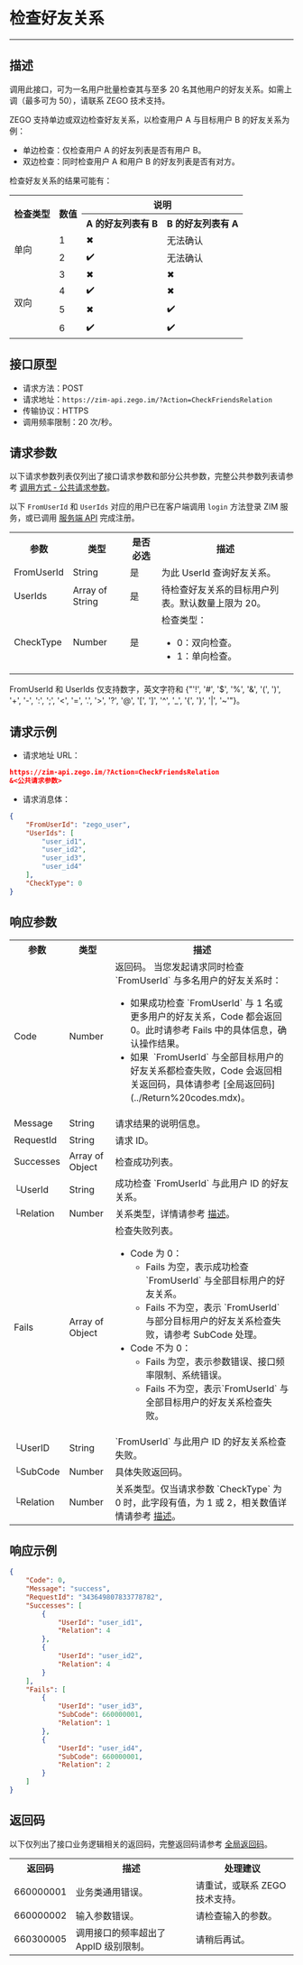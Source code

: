 
# 检查好友关系

- - -

## 描述

调用此接口，可为一名用户批量检查其与至多 20 名其他用户的好友关系。如需上调（最多可为 50），请联系 ZEGO 技术支持。

ZEGO 支持单边或双边检查好友关系，以检查用户 A 与目标用户 B 的好友关系为例：
- 单边检查：仅检查用户 A 的好友列表是否有用户 B。
- 双边检查：同时检查用户 A 和用户 B 的好友列表是否有对方。

检查好友关系的结果可能有：

<table>
<tbody><tr>
<th rowspan="2">检查类型</th>
<th rowspan="2">数值</th>
<th colspan="2">说明</th>
</tr>
<tr>
<th>A 的好友列表有 B</th>
<th>B 的好友列表有 A</th>
</tr>
<tr>
<td rowspan="2">单向</td>
<td>1</td>
<td>✖</td>
<td>无法确认</td>
</tr>
<tr>
<td>2</td>
<td>✔️</td>
<td>无法确认</td>
</tr>
<tr>
<td rowspan="4">双向</td>
<td>3</td>
<td>✖</td>
<td>✖</td>
</tr>
<tr>
<td>4</td>
<td>✔️</td>
<td>✖</td>
</tr>
<tr>
<td>5</td>
<td>✖</td>
<td>✔️</td>
</tr>
<tr>
<td>6</td>
<td>✔️</td>
<td>✔️</td>
</tr>
</tbody></table>


## 接口原型

- 请求方法：POST
- 请求地址：`https://zim-api.zego.im/?Action=CheckFriendsRelation`
- 传输协议：HTTPS
- 调用频率限制：20 次/秒。


## 请求参数

以下请求参数列表仅列出了接口请求参数和部分公共参数，完整公共参数列表请参考 [调用方式 - 公共请求参数](../Accessing%20Server%20APIs.mdx#2-公共参数)。

<Note title="说明">

以下 `FromUserId` 和 `UserIds` 对应的用户已在客户端调用 `login` 方法登录 ZIM 服务，或已调用 [服务端 API](./Batch%20register%20users.mdx) 完成注册。
</Note>

<table>
<tbody><tr data-row-level="1">
<th>参数</th>
<th>类型</th>
<th>是否必选</th>
<th>描述</th>
</tr>
<tr data-row-level="3">
<td>FromUserId</td>
<td>String</td>
<td>是</td>
<td>为此 UserId 查询好友关系。</td>
</tr>
<tr data-row-level="4">
<td>UserIds</td>
<td>Array of String</td>
<td>是</td>
<td>待检查好友关系的目标用户列表。默认数量上限为 20。</td>
</tr>
<tr data-row-level="5">
<td>CheckType</td>
<td>Number</td>
<td>是</td>
<td>检查类型：
<ul><li>0：双向检查。</li><li>1：单向检查。</li></ul></td>
</tr>
</tbody></table>

<Note title="说明">

FromUserId 和 UserIds 仅支持数字，英文字符和 {"'!', '#', '$', '%', '&', '(', ')', '+', '-', ':', ';', '<', '=', '.', '>', '?', '@', '[', ']', '^', '_', '{', '}', '|', '~'"}。
</Note>

## 请求示例

- 请求地址 URL：

```json
https://zim-api.zego.im/?Action=CheckFriendsRelation
&<公共请求参数>
```

- 请求消息体：

```json
{
    "FromUserId": "zego_user",
    "UserIds": [
        "user_id1",
        "user_id2",
        "user_id3",
        "user_id4"
    ],
    "CheckType": 0
}
```

## 响应参数

<table class="collapsible-table" >
<tbody><tr data-row-level="1">
<th>参数</th>
<th>类型</th>
<th>描述</th>
</tr>
<tr data-row-level="2">
<td>Code</td>
<td>Number</td>
<td>返回码。
<Note title="说明">当您发起请求同时检查 `FromUserId` 与多名用户的好友关系时：<ul><li>如果成功检查 `FromUserId` 与 1 名或更多用户的好友关系，Code 都会返回 0。此时请参考 Fails 中的具体信息，确认操作结果。</li><li>如果&nbsp; `FromUserId` 与全部目标用户的好友关系都检查失败，Code 会返回相关返回码，具体请参考 [全局返回码](../Return%20codes.mdx)。</li></ul></Note></td>
</tr>
<tr data-row-level="3">
<td>Message</td>
<td>String</td>
<td>请求结果的说明信息。</td>
</tr>
<tr data-row-level="4">
<td>RequestId</td>
<td>String</td>
<td>请求 ID。</td>
</tr>
<tr data-row-level="5" data-row-child="true">
<td>Successes</td>
<td>Array of Object</td>
<td>检查成功列表。</td>
</tr>
<tr data-row-level="5-1">
<td>└UserId</td>
<td>String</td>
<td>成功检查 `FromUserId` 与此用户 ID 的好友关系。</td>
</tr>
<tr data-row-level="5-2">
<td>└Relation</td>
<td>Number</td>
<td>关系类型，详情请参考 <a href="#1">描述</a>。</td>
</tr>
<tr data-row-level="6" data-row-child="true">
<td>Fails</td>
<td>Array of Object</td>
<td>
检查失败列表。
<ul>
<li>
Code 为 0：
<ul><li>Fails 为空，表示成功检查 `FromUserId` 与全部目标用户的好友关系。</li><li>Fails 不为空，表示 `FromUserId` 与部分目标用户的好友关系检查失败，请参考 SubCode 处理。</li></ul>
</li>
<li>
Code 不为 0：
<ul><li>Fails 为空，表示参数错误、接口频率限制、系统错误。</li><li>Fails 不为空，表示`FromUserId` 与全部目标用户的好友关系检查失败。</li></ul>
</li>
</ul></td>
</tr>
<tr data-row-level="6-3">
<td>└UserID</td>
<td>String</td>
<td>`FromUserId` 与此用户 ID 的好友关系检查失败。</td>
</tr>
<tr data-row-level="6-5">
<td>└SubCode</td>
<td>Number</td>
<td>具体失败返回码。</td>
</tr>
<tr data-row-level="6-6">
<td>└Relation</td>
<td>Number</td>
<td>关系类型。仅当请求参数 `CheckType` 为 0 时，此字段有值，为 1 或 2，相关数值详情请参考 <a href="#1">描述</a>。</td>
</tr>
</tbody></table>


## 响应示例

```json
{
    "Code": 0,
    "Message": "success",
    "RequestId": "343649807833778782",
    "Successes": [
        {
            "UserId": "user_id1",
            "Relation": 4
        },
        {
            "UserId": "user_id2",
            "Relation": 4
        }
    ],
    "Fails": [
        {
            "UserId": "user_id3",
            "SubCode": 660000001,
            "Relation": 1
        },
        {
            "UserId": "user_id4",
            "SubCode": 660000001,
            "Relation": 2
        }
    ]
}
```


## 返回码

以下仅列出了接口业务逻辑相关的返回码，完整返回码请参考 [全局返回码](../Return%20codes.mdx)。

<table>
<tbody><tr>
<th>返回码</th>
<th>描述</th>
<th>处理建议</th>
</tr>
<tr>
<td>660000001</td>
<td>业务类通用错误。</td>
<td>请重试，或联系 ZEGO 技术支持。</td>
</tr>
<tr>
<td>660000002</td>
<td>输入参数错误。</td>
<td>请检查输入的参数。</td>
</tr>
<tr>
<td>660300005</td>
<td>调用接口的频率超出了 AppID 级别限制。</td>
<td>请稍后再试。</td>
</tr>
</tbody></table>
